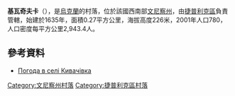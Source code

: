 {{coord|48|45|55|N|29|42|27|E|scale:30000|display=title}}

'''基瓦奇夫卡'''（{{lang-uk|Кивачівка}}），是[[烏克蘭|烏克蘭]]的村落，位於該國西南部[[文尼察州|文尼察州]]，由[[捷普利克區|捷普利克區]]負責管轄，始建於1635年，面積0.27平方公里，海拔高度226米，2001年人口780，人口密度每平方公里2,943.4人。

==參考資料==
* [http://weather.in.ua/ua/vinnickaja/10405 Погода в селі Кивачівка] {{Wayback|url=http://weather.in.ua/ua/vinnickaja/10405 |date=20160305190535 }}

[[Category:文尼察州村落|Category:文尼察州村落]]
[[Category:捷普利克區村落|Category:捷普利克區村落]]


{{Vinnytsia-geo-stub}}